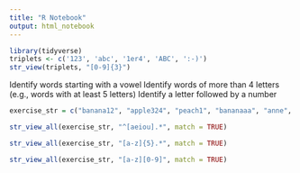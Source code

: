 ```yaml
---
title: "R Notebook"
output: html_notebook
---
```


```r
library(tidyverse)
triplets <- c('123', 'abc', '1er4', 'ABC', ':-)')
str_view(triplets, "[0-9]{3}")
```

Identify words starting with a vowel
Identify words of more than 4 letters (e.g., words with at least 5 letters)
Identify a letter followed by a number
```r
exercise_str = c("banana12", "apple324", "peach1", "bananaaa", "anne", "dog")
```
```r
str_view_all(exercise_str, "^[aeiou].*", match = TRUE)
```
```r
str_view_all(exercise_str, "[a-z]{5}.*", match = TRUE)
```
```r
str_view_all(exercise_str, "[a-z][0-9]", match = TRUE)
```